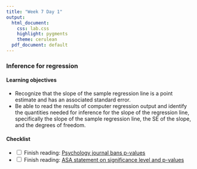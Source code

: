 ```yaml
---
title: "Week 7 Day 1"
output: 
  html_document:
    css: lab.css
    highlight: pygments
    theme: cerulean
  pdf_document: default
---
```


###  Inference for regression

#### Learning objectives 

* Recognize that the slope of the sample regression line is a point estimate and has an associated standard error.
* Be able to read the results of computer regression output and identify the quantities needed for inference for the slope of the regression line, specifically the slope of the sample regression line, the SE of the slope, and the degrees of freedom.

#### Checklist
- <input type="checkbox" unchecked> Finish reading: [Psychology journal bans p-values](https://www.nature.com/news/psychology-journal-bans-p-values-1.17001)
</input>
- <input type="checkbox" unchecked> Finish reading: [ASA statement on significance level and p-values](https://www.amstat.org/asa/files/pdfs/P-ValueStatement.pdf)
</input>


